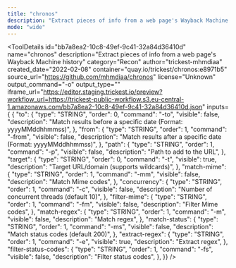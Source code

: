 ```yaml
---
title: "chronos"
description: "Extract pieces of info from a web page's Wayback Machine history"
mode: "wide"
---
```



<ToolDetails
  id="bb7a8ea2-10c8-49ef-9c41-32a84d36410d"
  name="chronos"
  description="Extract pieces of info from a web page's Wayback Machine history"
  category="Recon"
  author="trickest-mhmdiaa"
  created_date="2022-02-08"
  container="quay.io/trickest/chronos:e8971b5"
  source_url="https://github.com/mhmdiaa/chronos"
  license="Unknown"
  output_command="-o"
  output_type=""
  iframe_url="https://editor.staging.trickest.io/preview?workflow_url=https://trickest-public-workflow.s3.eu-central-1.amazonaws.com/bb7a8ea2-10c8-49ef-9c41-32a84d36410d.json"
  inputs={ {
  "to": {
    "type": "STRING",
    "order": 0,
    "command": "-to",
    "visible": false,
    "description": "Match results before a specific date (Format: yyyyMMddhhmmss)",
  },
  "from": {
    "type": "STRING",
    "order": 1,
    "command": "-from",
    "visible": false,
    "description": "Match results after a specific date (Format: yyyyMMddhhmmss)",
  },
  "path": {
    "type": "STRING",
    "order": 1,
    "command": "-p",
    "visible": false,
    "description": "Path to add to the URL",
  },
  "target": {
    "type": "STRING",
    "order": 0,
    "command": "-t",
    "visible": true,
    "description": "Target URL/domain (supports wildcards)",
  },
  "match-mime": {
    "type": "STRING",
    "order": 1,
    "command": "-mm",
    "visible": false,
    "description": "Match Mime codes",
  },
  "concurrency": {
    "type": "STRING",
    "order": 1,
    "command": "-c",
    "visible": false,
    "description": "Number of concurrent threads (default 10)",
  },
  "filter-mime": {
    "type": "STRING",
    "order": 1,
    "command": "-fm",
    "visible": false,
    "description": "Filter Mime codes",
  },
  "match-regex": {
    "type": "STRING",
    "order": 1,
    "command": "-m",
    "visible": false,
    "description": "Match regex",
  },
  "match-status": {
    "type": "STRING",
    "order": 1,
    "command": "-ms",
    "visible": false,
    "description": "Match status codes (default 200)",
  },
  "extract-regex": {
    "type": "STRING",
    "order": 1,
    "command": "-e",
    "visible": true,
    "description": "Extract regex",
  },
  "filter-status-codes": {
    "type": "STRING",
    "order": 1,
    "command": "-fs",
    "visible": false,
    "description": "Filter status codes",
  },
}}
/>